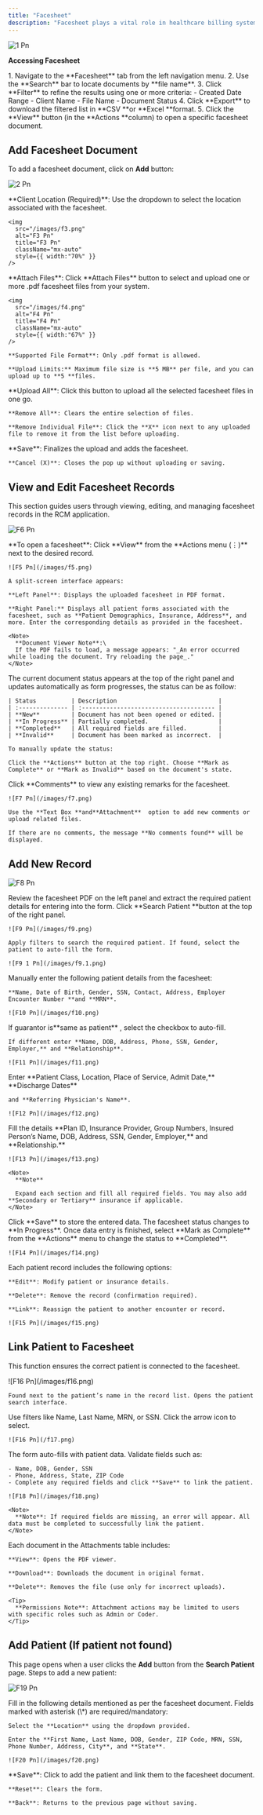 ```yaml
---
title: "Facesheet"
description: "Facesheet plays a vital role in healthcare billing system as these documents contain comprehensive patient information, which is extracted by users and entered into the system. This information is further used for billing, insurance processing, medical treatment, and administrative tasks. They help streamline workflows and improve accuracy in billing processes."
---
```


![1 Pn](/images/1.png)

**Accessing Facesheet**

<Steps>
  <Step title="To access the Order Entry interface:" icon="chevron-down">
    1. Navigate to the **Facesheet** tab from the left navigation menu.
    2. Use the **Search** bar to locate documents by **file name**.
    3. Click **Filter** to refine the results using one or more criteria:
       - Created Date Range
       - Client Name
       - File Name
       - Document Status
    4. Click **Export** to download the filtered list in **CSV **or **Excel **format.
    5. Click the **View** button (in the **Actions **column) to open a specific facesheet document.
  </Step>
</Steps>

## Add Facesheet Document

To add a facesheet document, click on **Add** button:

![2 Pn](/images/2.png)

<Steps>
  <Step title=" Select Client Location">
    **Client Location (Required)**: Use the dropdown to select the location associated with the facesheet.

    <img
      src="/images/f3.png"
      alt="F3 Pn"
      title="F3 Pn"
      className="mx-auto"
      style={{ width:"70%" }}
    />
  </Step>
  <Step title="Upload Document">
    **Attach Files**: Click **Attach Files** button to select and upload one or more .pdf facesheet files from your system.

    <img
      src="/images/f4.png"
      alt="F4 Pn"
      title="F4 Pn"
      className="mx-auto"
      style={{ width:"67%" }}
    />

    **Supported File Format**: Only .pdf format is allowed.

    **Upload Limits:** Maximum file size is **5 MB** per file, and you can upload up to **5 **files.
  </Step>
  <Step title="Manage Uploads">
    **Upload All**: Click this button to upload all the selected facesheet files in one go.

    **Remove All**: Clears the entire selection of files.

    **Remove Individual File**: Click the **X** icon next to any uploaded file to remove it from the list before uploading.
  </Step>
  <Step title="Save or Cancel">
    **Save**: Finalizes the upload and adds the facesheet.

    **Cancel (X)**: Closes the pop up without uploading or saving.
  </Step>
</Steps>

## **View and Edit Facesheet Records**

This section guides users through viewing, editing, and managing facesheet records in the RCM application.

![F6 Pn](/images/f6.png)

<Steps>
  <Step title="Open Facesheet">
    **To open a facesheet**: Click **View** from the **Actions menu (⋮)**  next to the desired record.

    ![F5 Pn](/images/f5.png)

    A split-screen interface appears:

    **Left Panel**: Displays the uploaded facesheet in PDF format.

    **Right Panel:** Displays all patient forms associated with the facesheet, such as **Patient Demographics, Insurance, Address**, and more. Enter the corresponding details as provided in the facesheet.

    <Note>
      **Document Viewer Note**:\
      If the PDF fails to load, a message appears: "_An error occurred while loading the document. Try reloading the page_."
    </Note>
  </Step>
  <Step title="Check Document Status">
    The current document status appears at the top of the right panel and updates automatically as form progresses, the status can be as follow:

    | Status          | Description                             |
    | :-------------- | :-------------------------------------- |
    | **New**         | Document has not been opened or edited. |
    | **In Progress** | Partially completed.                    |
    | **Completed**   | All required fields are filled.         |
    | **Invalid**     | Document has been marked as incorrect.  |

    To manually update the status:

    Click the **Actions** button at the top right. Choose **Mark as Complete** or **Mark as Invalid** based on the document's state.
  </Step>
  <Step title="Add Comments" stepNumber={3}>
    Click **Comments** to view any existing remarks for the facesheet.

    ![F7 Pn](/images/f7.png)

    Use the **Text Box **and**Attachment**  option to add new comments or upload related files.

    If there are no comments, the message **No comments found** will be displayed.
  </Step>
</Steps>

## **Add New Record**

![F8 Pn](/images/f8.png)

<Steps>
  <Step title="Review Patient Information">
    Review the facesheet PDF on the left panel and extract the required patient details for entering into the form.
  </Step>
  <Step title="Search for Existing Patient">
    Click **Search Patient **button at the top of the right panel.

    ![F9 Pn](/images/f9.png)

    Apply filters to search the required patient. If found, select the patient to auto-fill the form.

    ![F9 1 Pn](/images/f9.1.png)
  </Step>
  <Step title="Add New Patient (If Not Found)">
    Manually enter the following patient details from the facesheet:

    **Name, Date of Birth, Gender, SSN, Contact, Address, Employer Encounter Number **and **MRN**.

    ![F10 Pn](/images/f10.png)
  </Step>
  <Step title="Guarantor Details">
    If guarantor is**same as patient** , select the checkbox to auto-fill.

    If different enter **Name, DOB, Address, Phone, SSN, Gender, Employer,** and **Relationship**.

    ![F11 Pn](/images/f11.png)
  </Step>
  <Step title="Admission Information">
    Enter **Patient Class, Location, Place of Service, Admit Date,** **Discharge Dates**

    and **Referring Physician's Name**.

    ![F12 Pn](/images/f12.png)
  </Step>
  <Step title="Primary Insurance Information">
    Fill the details **Plan ID, Insurance Provider, Group Numbers, Insured Person’s Name, DOB, Address, SSN, Gender, Employer,** and **Relationship.**

    ![F13 Pn](/images/f13.png)

    <Note>
      **Note**

      Expand each section and fill all required fields. You may also add **Secondary or Tertiary** insurance if applicable.
    </Note>
  </Step>
  <Step title="Save Record">
    Click **Save** to store the entered data. The facesheet status changes to **In Progress**.
  </Step>
  <Step title="Mark as Complete">
    Once data entry is finished, select **Mark as Complete** from the **Actions** menu to change the status to **Completed**.

    ![F14 Pn](/images/f14.png)
  </Step>
  <Step title="Record-Level Actions">
    Each patient record includes the following options:

    **Edit**: Modify patient or insurance details.

    **Delete**: Remove the record (confirmation required).

    **Link**: Reassign the patient to another encounter or record.

    ![F15 Pn](/images/f15.png)
  </Step>
</Steps>

## **Link Patient to Facesheet**

This function ensures the correct patient is connected to the facesheet.

<Steps>
  <Step title="Click Link Patient">
    ![F16 Pn](/images/f16.png)

    Found next to the patient’s name in the record list. Opens the patient search interface.
  </Step>
  <Step title="Search and Select Patient">
    Use filters like Name, Last Name, MRN, or SSN. Click the arrow icon  <Icon icon="arrow-right-long" /> to select.

    ![F16 Pn](/f17.png)
  </Step>
  <Step title="Review and Update Details">
    The form auto-fills with patient data. Validate fields such as:

    - Name, DOB, Gender, SSN
    - Phone, Address, State, ZIP Code
    - Complete any required fields and click **Save** to link the patient.

    ![F18 Pn](/images/f18.png)

    <Note>
      **Note**: If required fields are missing, an error will appear. All data must be completed to successfully link the patient.
    </Note>
  </Step>
  <Step title="Attachment-Level Actions">
    Each document in the Attachments table includes:

    **View**: Opens the PDF viewer.

    **Download**: Downloads the document in original format.

    **Delete**: Removes the file (use only for incorrect uploads).

    <Tip>
      **Permissions Note**: Attachment actions may be limited to users with specific roles such as Admin or Coder.
    </Tip>
  </Step>
</Steps>

## **Add Patient (If patient not found)**

This page opens when a user clicks the **Add** button from the **Search Patient** page. Steps to add a new patient:

![F19 Pn](/images/f19.png)

<Steps>
  <Step title="Add Patient">
    Fill in the following details mentioned as per the facesheet document. Fields marked with asterisk (\*) are required/mandatory:

    Select the **Location** using the dropdown provided.

    Enter the **First Name, Last Name, DOB, Gender, ZIP Code, MRN, SSN, Phone Number, Address, City**, and **State**.

    ![F20 Pn](/images/f20.png)
  </Step>
  <Step title="Final Actions">
    **Save**: Click to add the patient and link them to the facesheet document.

    **Reset**: Clears the form.

    **Back**: Returns to the previous page without saving.
  </Step>
</Steps>